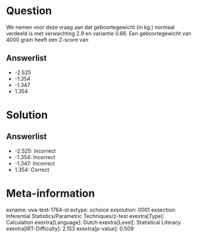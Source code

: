 Question
========

We nemen voor deze vraag aan dat geboortegewicht (in kg.) normaal
verdeeld is met verwachting 2.9 en variantie 0.66. Een geboortegewicht
van 4000 gram heeft een Z-score van

Answerlist
----------

* -2.525
* -1.354
* -1.347
* 1.354

Solution
========

Answerlist
----------

* -2.525: Incorrect
* -1.354: Incorrect
* -1.347: Incorrect
* 1.354: Correct

Meta-information
================
exname: uva-test-1764-nl
extype: schoice
exsolution: 0001
exsection: Inferential Statistics/Parametric Techniques/z-test
exextra[Type]: Calculation
exextra[Language]: Dutch
exextra[Level]: Statistical Literacy
exextra[IRT-Difficulty]: 2.153
exextra[p-value]: 0.509
